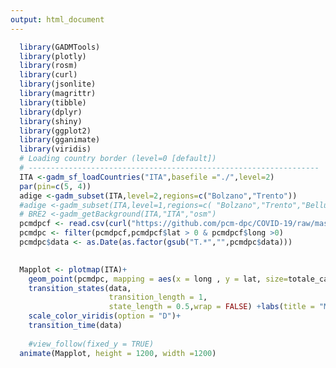 ```yaml
---
output: html_document
---
```


```r
  library(GADMTools)
  library(plotly)
  library(rosm)
  library(curl)
  library(jsonlite)
  library(magrittr)
  library(tibble)
  library(dplyr)
  library(shiny)
  library(ggplot2)
  library(gganimate)
  library(viridis)
  # Loading country border (level=0 [default])
  # -----------------------------------------------------------------
  ITA <-gadm_sf_loadCountries("ITA",basefile ="./",level=2)
  par(pin=c(5, 4))
  adige <-gadm_subset(ITA,level=2,regions=c("Bolzano","Trento"))
  #adige <-gadm_subset(ITA,level=1,regions=c( "Bolzano","Trento","Belluno"))
  # BRE2 <-gadm_getBackground(ITA,"ITA","osm")
  pcmdpcf <- read.csv(curl("https://github.com/pcm-dpc/COVID-19/raw/master/dati-province/dpc-covid19-ita-province.csv"))
  pcmdpc <- filter(pcmdpcf,pcmdpcf$lat > 0 & pcmdpcf$long >0)
  pcmdpc$data <- as.Date(as.factor(gsub("T.*","",pcmdpc$data)))
  
```

```r
  Mapplot <- plotmap(ITA)+
    geom_point(pcmdpc, mapping = aes(x = long , y = lat, size=totale_casi, col = totale_casi, alpha=0.01))+scale_size(range = c(0, 20))+
    transition_states(data,
                      transition_length = 1,
                      state_length = 0.5,wrap = FALSE) +labs(title = "Made with R by Jürgen Mayr, Date:{frame_time}", x="Longitude",y="Latitude",colour="Casi totali") + guides(fill = guide_colourbar(barwidth = 5, barheight = 170))+theme(plot.title = element_text(size=20), legend.text = element_text( size = 20), text = element_text( size = 20)) + theme(legend.title = element_text( size=20))+ 
    scale_color_viridis(option = "D")+
    transition_time(data)
  
    #view_follow(fixed_y = TRUE)
  animate(Mapplot, height = 1200, width =1200)
  ```


    
